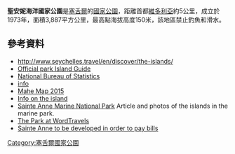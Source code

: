 {{coord|4|37|S|55|30|E|display=title}}

'''聖安妮海洋國家公園'''是[[塞舌爾|塞舌爾]]的[[國家公園|國家公園]]，距離首都[[維多利亞_(塞舌爾)|維多利亞]]約5公里，成立於1973年，面積3,887平方公里，最高點海拔高度150米，該地區禁止釣魚和滑水。

==參考資料==
* http://www.seychelles.travel/en/discover/the-islands/ {{Wayback|url=http://www.seychelles.travel/en/discover/the-islands/ |date=20210413134521 }}
* [http://www.seychelles.travel/en/explore/attractions/ste-anne-marine-national-park Official park Island Guide] {{Wayback|url=http://www.seychelles.travel/en/explore/attractions/ste-anne-marine-national-park |date=20180426205313 }}
* [https://web.archive.org/web/20120505111145/http://www.nbs.gov.sc/archives/551 National Bureau of Statistics]
* [https://web.archive.org/web/20160430151854/http://www.stgt.com/seychelles/html/mahe.htm info]
* [https://www.expertafrica.com/seychelles/mahe-island/reference-map Mahe Map 2015] {{Wayback|url=https://www.expertafrica.com/seychelles/mahe-island/reference-map |date=20200228122540 }}
* [https://web.archive.org/web/20160413215345/http://www.virtualseychelles.sc/index.php/culture/2013-08-21-09-23-55/seychelles-archipelago-part-ii Info on the island]
* [https://web.archive.org/web/20090913175309/http://www.helicopterseychelles.com/sainte_anne_marine_national_park.html Sainte Anne Marine National Park] Article and photos of the islands in the marine park.
* [http://www.wordtravels.com/Attractions/1525 The Park at WordTravels] {{Wayback|url=http://www.wordtravels.com/Attractions/1525 |date=20160409184912 }}
* [http://gridnairobi.unep.org/chm/eafdocuments/Seychelles/SEYmpa_report_1-09.pdf Sainte Anne to be developed in order to pay bills] {{Wayback|url=http://gridnairobi.unep.org/chm/eafdocuments/Seychelles/SEYmpa_report_1-09.pdf |date=20140413130315 }}

{{Seychelles-geo-stub}}
[[Category:塞舌爾國家公園|Category:塞舌爾國家公園]]